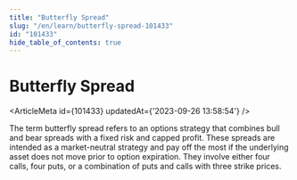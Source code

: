 ```yaml
---
title: "Butterfly Spread"
slug: "/en/learn/butterfly-spread-101433"
id: "101433"
hide_table_of_contents: true
---
```



# Butterfly Spread

<ArticleMeta id={101433} updatedAt={'2023-09-26 13:58:54'} />
<div className='border-solid border-b border-t-0 my-4 border-[var(--ifm-color-gray-300)]' />

The term butterfly spread refers to an options strategy that combines bull and bear spreads with a fixed risk and capped profit. These spreads are intended as a market-neutral strategy and pay off the most if the underlying asset does not move prior to option expiration. They involve either four calls, four puts, or a combination of puts and calls with three strike prices.
